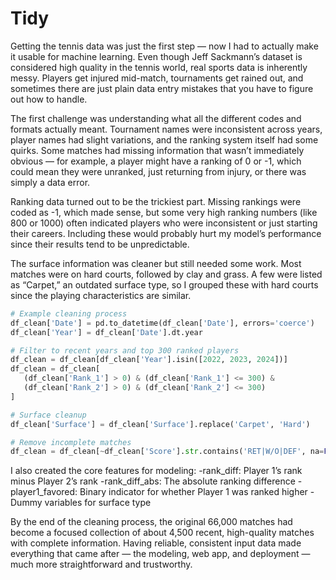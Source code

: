 # Tidy

Getting the tennis data was just the first step — now I had to actually make it usable for 
machine learning. Even though Jeff Sackmann's dataset is considered high quality in the tennis 
world, real sports data is inherently messy. Players get injured mid-match, tournaments get 
rained out, and sometimes there are just plain data entry mistakes that you have to figure 
out how to handle.

The first challenge was understanding what all the different codes and formats actually meant. 
Tournament names were inconsistent across years, player names had slight variations, and the 
ranking system itself had some quirks. Some matches had missing information that wasn't 
immediately obvious — for example, a player might have a ranking of 0 or -1, which could 
mean they were unranked, just returning from injury, or there was simply a data error.

Ranking data turned out to be the trickiest part. Missing rankings were coded as -1, which 
made sense, but some very high ranking numbers (like 800 or 1000) often indicated players 
who were inconsistent or just starting their careers. Including these would probably hurt my 
model's performance since their results tend to be unpredictable.

The surface information was cleaner but still needed some work. Most matches were on hard 
courts, followed by clay and grass. A few were listed as "Carpet," an outdated surface type, 
so I grouped these with hard courts since the playing characteristics are similar.

```python
# Example cleaning process
df_clean['Date'] = pd.to_datetime(df_clean['Date'], errors='coerce')
df_clean['Year'] = df_clean['Date'].dt.year

# Filter to recent years and top 300 ranked players
df_clean = df_clean[df_clean['Year'].isin([2022, 2023, 2024])]
df_clean = df_clean[
   (df_clean['Rank_1'] > 0) & (df_clean['Rank_1'] <= 300) &
   (df_clean['Rank_2'] > 0) & (df_clean['Rank_2'] <= 300)
]

# Surface cleanup
df_clean['Surface'] = df_clean['Surface'].replace('Carpet', 'Hard')

# Remove incomplete matches
df_clean = df_clean[~df_clean['Score'].str.contains('RET|W/O|DEF', na=False)]
```

I also created the core features for modeling:
-rank_diff: Player 1's rank minus Player 2's rank
-rank_diff_abs: The absolute ranking difference
-player1_favored: Binary indicator for whether Player 1 was ranked higher
-Dummy variables for surface type

By the end of the cleaning process, the original 66,000 matches had become a focused collection
of about 4,500 recent, high-quality matches with complete information. Having reliable,
consistent input data made everything that came after — the modeling, web app, and deployment
— much more straightforward and trustworthy.